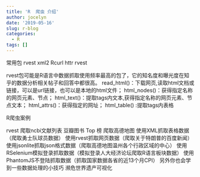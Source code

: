 ```yaml
---
title: 'R  爬虫 介绍'
author: jocelyn
date: '2019-05-16'
slug: r-blog
categories:
  - R
tags: []
---
```

常用包
rvest
xml2
Rcurl
httr
rvest

rvest包可能是R语言中数据抓取使用频率最高的包了，它的知名度和曝光度在知乎的数据分析相关帖子和回答中都很高。
read_html()：下载网页,读取html文档或链接，可以是url链接，也可以是本地的html文件；
html_nodes()：获得指定名称的网页元素、节点；
html_text()：提取tags内文本,获得指定名称的网页元素、节点文本；
html_attrs()：获得指定的网址；
html_table() :提取tags内表格

R爬虫案例

rvest 爬取ncbi文献列表
豆瓣图书 Top 榜
爬取高德地图
使用XML抓取表格数据（爬取勇士队球员数据）
使用rvest抓取网页数据（爬取关于特朗普的百度新闻）
使用jsonlite抓取json格式数据（爬取高德地图温州各个行政区域的中心）
使用RSelenium模拟登录抓取数据（模拟登录人大经济论坛爬取R语言板块数据）
使用PhantomJS不登陆抓取数据（抓取国家数据各省的近13个月CPI）
另外你也会学到一些数据处理的小技巧
濒危世界遗产可视化